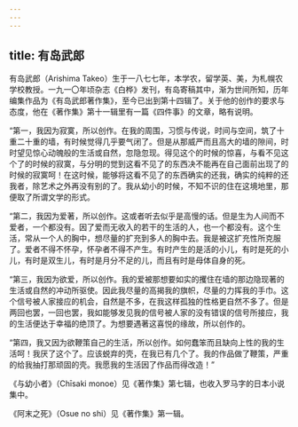 ```yaml
---
---
---
```

title: 有岛武郎
---



有岛武郎（Arishima Takeo）生于一八七七年，本学农，留学英、美，为札幌农学校教授。一九一〇年顷杂志《白桦》发刊，有岛寄稿其中，渐为世间所知，历年编集作品为《有岛武郎著作集》，至今已出到第十四辑了。关于他的创作的要求与态度，他在《著作集》第十一辑里有一篇《四件事》的文章，略有说明。

“第一，我因为寂寞，所以创作。在我的周围，习惯与传说，时间与空间，筑了十重二十重的墙，有时候觉得几乎要气闭了。但是从那威严而且高大的墙的隙间，时时望见惊心动魄般的生活或自然，忽隐忽现。得见这个的时候的惊喜，与看不见这个了的时候的寂寞，与分明的觉到这看不见了的东西决不能再在自己面前出现了的时候的寂寞呵！在这时候，能够将这看不见了的东西确实的还我，确实的纯粹的还我者，除艺术之外再没有别的了。我从幼小的时候，不知不识的住在这境地里，那便取了所谓文学的形式。

“第二，我因为爱著，所以创作。这或者听去似乎是高慢的话。但是生为人间而不爱者，一个都没有。因了爱而无收入的若干的生活的人，也一个都没有。这个生活，常从一个人的胸中，想尽量的扩充到多人的胸中去。我是被这扩充性所克服了。爱者不得不怀孕，怀孕者不得不产生。有时产生的是活的小儿，有时是死的小儿，有时是双生儿，有时是月分不足的儿，而且有时是母体自身的死。

“第三，我因为欲爱，所以创作。我的爱被那想要如实的攫住在墙的那边隐现著的生活或自然的冲动所驱使。因此我尽量的高揭我的旗帜，尽量的力挥我的手巾。这个信号被人家接应的机会，自然是不多，在我这样孤独的性格更自然不多了。但是两回也罢，一回也罢，我如能够发见我的信号被人家的没有错误的信号所接应，我的生活便达于幸福的绝顶了。为想要遇著这喜悦的缘故，所以创作的。

“第四，我又因为欲鞭策自己的生活，所以创作。如何蠢笨而且缺向上性的我的生活呵！我厌了这个了。应该蜕弃的壳，在我已有几个了。我的作品做了鞭策，严重的给我抽打那顽固的壳。我愿我的生活因了作品而得改造！”

《与幼小者》（Chīsaki monoe）见《著作集》第七辑，也收入罗马字的日本小说集中。

《阿末之死》（Osue no shi）见《著作集》第一辑。